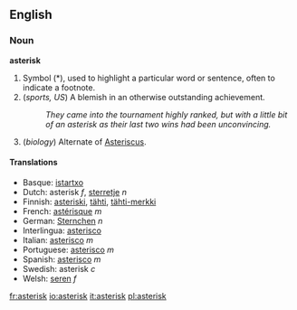 ==English==

===Noun===
'''asterisk'''

# Symbol (*), used to highlight a particular word or sentence, often to indicate a footnote.
# (''sports, US'') A blemish in an otherwise outstanding achievement.
#: ''They came into the tournament highly ranked, but with a little bit of an asterisk as their last two wins had been unconvincing.''
# (''biology'') Alternate of [[Asteriscus]].

====Translations====
*Basque: [[istartxo]]
*Dutch: asterisk ''f'', [[sterretje]] ''n''
*Finnish: [[asteriski]], [[tähti]], [[tähti-merkki]]
*French: [[astérisque]] ''m''
*German: [[Sternchen]] ''n''
*Interlingua: [[asterisco]]
*Italian: [[asterisco]] ''m''
*Portuguese: [[asterisco]] ''m''
*Spanish: [[asterisco]] ''m''
*Swedish: asterisk ''c''
*Welsh: [[seren]] ''f''

{{Punctuation}}

[[fr:asterisk]]
[[io:asterisk]]
[[it:asterisk]]
[[pl:asterisk]]